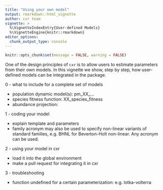 ```yaml
---
title: "Using your own model"
output: rmarkdown::html_vignette
author: cxr team
vignette: >
  %\VignetteIndexEntry{User-defined Models}
  %\VignetteEngine{knitr::rmarkdown}
editor_options: 
  chunk_output_type: console
---
```


```r
knitr::opts_chunk$set(message = FALSE, warning = FALSE)
```

One of the design principles of `cxr` is to allow users to estimate parameters from their own models. In this vignette we show, step by step, how user-defined models can be integrated in the package.

0 - what to include for a complete set of models

* population dynamic model(s): pm_XX_...
* species fitness function: XX_species_fitness
* abundance projection:

1 - coding your model

* explain template and parameters
* family acronym may also be used to specify non-linear variants of standard families, e.g. BHNL for Beverton-Holt non-linear. Any acronym can be used.

2 - using your model in cxr

* load it into the global environment
* make a pull request for integrating it in cxr

3 - troubleshooting

* function undefined for a certain parameterization: e.g. lotka-volterra

